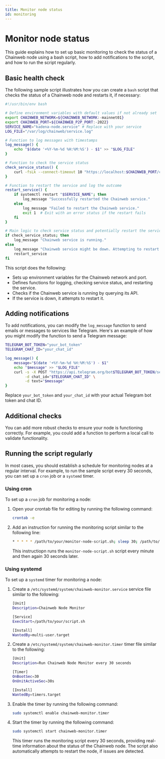 ```yaml
---
title: Monitor node status
id: monitoring
---
```


# Monitor node status

This guide explains how to set up basic monitoring to check the status of a Chainweb node using a bash script, how to add notifications to the script, and how to run the script regularly.

## Basic health check

The following sample script illustrates how you can create a `bash` script that checks the status of a Chainweb node and restarts it, if necessary:

```bash
#!/usr/bin/env bash

# Define environment variables with default values if not already set
export CHAINWEB_NETWORK=${CHAINWEB_NETWORK:-mainnet01}
export CHAINWEB_PORT=${CHAINWEB_P2P_PORT:-2022}
SERVICE_NAME="kadena-node.service" # Replace with your service
LOG_FILE="/var/log/chainweb/service.log"

# Function to log messages with timestamps
log_message() {
    echo "$(date '+%Y-%m-%d %H:%M:%S') - $1" >> "$LOG_FILE"
}

# Function to check the service status
check_service_status() {
    curl -fsLk --connect-timeout 10 "https://localhost:$CHAINWEB_PORT/chainweb/0.0/$CHAINWEB_NETWORK/cut"
}

# Function to restart the service and log the outcome
restart_service() {
    if systemctl restart "$SERVICE_NAME"; then
        log_message "Successfully restarted the Chainweb service."
    else
        log_message "Failed to restart the Chainweb service."
        exit 1  # Exit with an error status if the restart fails
    fi
}

# Main logic to check service status and potentially restart the service
if check_service_status; then
    log_message "Chainweb service is running."
else
    log_message "Chainweb service might be down. Attempting to restart..."
    restart_service
fi
```

This script does the following:
- Sets up environment variables for the Chainweb network and port.
- Defines functions for logging, checking service status, and restarting the service.
- Checks if the Chainweb service is running by querying its API.
- If the service is down, it attempts to restart it.

## Adding notifications

To add notifications, you can modify the `log_message` function to send emails or messages to services like Telegram.
Here's an example of how you might modify the function to send a Telegram message:

```bash
TELEGRAM_BOT_TOKEN="your_bot_token"
TELEGRAM_CHAT_ID="your_chat_id"

log_message() {
    message="$(date '+%Y-%m-%d %H:%M:%S') - $1"
    echo "$message" >> "$LOG_FILE"
    curl -s -X POST "https://api.telegram.org/bot$TELEGRAM_BOT_TOKEN/sendMessage" \
         -d chat_id="$TELEGRAM_CHAT_ID" \
         -d text="$message"
}
```

Replace `your_bot_token` and `your_chat_id` with your actual Telegram bot token and chat ID.

## Additional checks

You can add more robust checks to ensure your node is functioning correctly. 
For example, you could add a function to perform a local call to validate functionality.

## Running the script regularly

In most cases, you should establish a schedule for monitoring nodes at a regular interval.
For example, to run the sample script every 30 seconds, you can set up a `cron` job or a `systemd` timer.

### Using cron

To set up a `cron` job for monitoring a node:

1. Open your crontab file for editing by running the following command:
   
   ```bash
   crontab -e
   ```

1. Add an instruction for running the monitoring script similar to the following line:

   ```bash
   * * * * * /path/to/your/monitor-node-script.sh; sleep 30; /path/to/your/monitor-node-script.sh
   ```

   This instructiopn runs the `monitor-node-script.sh` script every minute and then again 30 seconds later.

### Using systemd

To set up a `systemd` timer for monitoring a node:

1. Create a `/etc/systemd/system/chainweb-monitor.service` service file similar to the following:
   
   ```bash
   [Unit]
   Description=Chainweb Node Monitor
   
   [Service]
   ExecStart=/path/to/your/script.sh
   
   [Install]
   WantedBy=multi-user.target
   ```

1. Create a `/etc/systemd/system/chainweb-monitor.timer` timer file similar to the following:
   
   ```bash
   [Unit]
   Description=Run Chainweb Node Monitor every 30 seconds
   
   [Timer]
   OnBootSec=30
   OnUnitActiveSec=30s
   
   [Install]
   WantedBy=timers.target
   ```

1. Enable the timer by running the following command:

   ```bash
   sudo systemctl enable chainweb-monitor.timer
   ```

1. Start the timer by running the following command:

   ```bash
   sudo systemctl start chainweb-monitor.timer
   ```
   
   This timer runs the monitoring script every 30 seconds, providing real-time information about the status of the Chainweb node.
   The script also automatically attempts to restart the node, if issues are detected.
